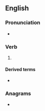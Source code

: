 ==English==

===Pronunciation===
* {{IPA|en|/tʃiːzd/}}

===Verb===
{{head|en|verb form}}

# {{en-past of|cheese}}

====Derived terms====
* {{l|en|cheesed off}}

===Anagrams===
* {{anagrams|en|a=cdeeehs|deeches|seeched}}